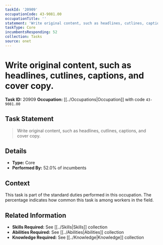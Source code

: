 ```yaml
---
taskId: '20909'
occupationCode: 43-9081.00
occupationTitle: ''
statement: 'Write original content, such as headlines, cutlines, captions, and cover copy.'
taskType: Core
incumbentsResponding: 52
collection: Tasks
source: onet
---
```

# Write original content, such as headlines, cutlines, captions, and cover copy.

**Task ID:** 20909
**Occupation:** [[../Occupations|Occupation]] with code `43-9081.00`

## Task Statement

> Write original content, such as headlines, cutlines, captions, and cover copy.

## Details

- **Type:** Core
- **Performed By:** 52.0% of incumbents

## Context

This task is part of the standard duties performed in this occupation. The percentage indicates how common this task is among workers in the field.

## Related Information

- **Skills Required:** See [[../Skills|Skills]] collection
- **Abilities Required:** See [[../Abilities|Abilities]] collection
- **Knowledge Required:** See [[../Knowledge|Knowledge]] collection
